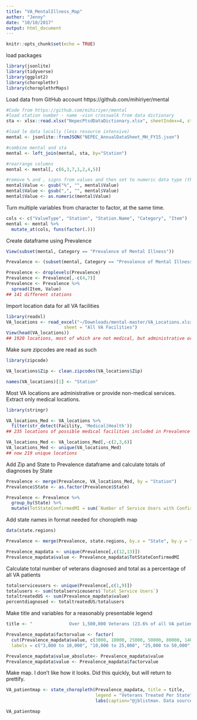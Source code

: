 ```yaml
---
title: "VA_MentalIllness_Map"
author: "Jenny"
date: "10/10/2017"
output: html_document
---
```


```r
knitr::opts_chunk$set(echo = TRUE)
```

load packages
```r
library(jsonlite)
library(tidyverse)
library(ggplot2)
library(choroplethr)
library(choroplethrMaps)
```

Load data from GitHub account https://github.com/mihiriyer/mental
```r
#Code from https://github.com/mihiriyer/mental
#load station number - name -visn crosswalk from data dictionary
sta <- xlsx::read.xlsx("NepecPtsdDataDictionary.xlsx", sheetIndex=4, stringsAsFactors=FALSE)

#load le data locally (less resource intensive)
mental <- jsonlite::fromJSON("NEPEC_AnnualDataSheet_MH_FY15.json")

#combine mental and sta
mental <- left_join(mental, sta, by="Station")

#rearrange columns 
mental <- mental[, c(6,3,7,1,2,4,5)]

#remove % and , signs from values and then set to numeric data type (this is needed to sort and perform computations)
mental$Value <- gsub("%", "", mental$Value)
mental$Value <- gsub(",", "", mental$Value)
mental$Value <- as.numeric(mental$Value)
```

Turn multiple variables from character to factor, at the same time.
```r
cols <- c("ValueType", "Station", "Station.Name", "Category", "Item")
mental <- mental %>% 
  mutate_at(cols, funs(factor(.)))
```

Create dataframe using Prevalence 

```r
View(subset(mental, Category == "Prevalence of Mental Illness"))

Prevalence <- (subset(mental, Category == "Prevalence of Mental Illness"))

Prevalence <- droplevels(Prevalence)
Prevalence <- Prevalence[,-c(4,7)]
Prevalence <- Prevalence %>%
  spread(Item, Value)
## 141 different stations  
```


Import location data for all VA facilities
```r
library(readxl)
VA_locations <- read_excel("~/Downloads/mental-master/VA_Locations.xlsx", 
                      sheet = "All VA Facilities")
View(head(VA_locations))
## 1920 locations, most of which are not medical, but administrative or providing non-medical services
```
Make sure zipcodes are read as such
```r
library(zipcode)

VA_locations$Zip <- clean.zipcodes(VA_locations$Zip)

names(VA_locations)[1] <- "Station"

```

Most VA locations are administrative or provide non-medical services. Extract only medical locations.
```r
library(stringr)

VA_locations_Med <- VA_locations %>%
  filter(str_detect(Facility, 'Medical|Health'))
## 235 locations of possible medical facilities included in Prevalence

VA_locations_Med <- VA_locations_Med[,-c(2,3,6)]
VA_locations_Med <- unique(VA_locations_Med)
## now 219 unique locations
```

Add Zip and State to Prevalence dataframe and calculate totals of diagnoses by State
```r
Prevalence <- merge(Prevalence, VA_locations_Med, by = "Station")
Prevalence$State <- as.factor(Prevalence$State)

Prevalence <- Prevalence %>%
  group_by(State) %>%
  mutate(TotStateConfirmedMI = sum(`Number of Service Users with Confirmed Mental Illness`))
```

Add state names in format needed for choropleth map
```r
data(state.regions)

Prevalence <- merge(Prevalence, state.regions, by.x = "State", by.y = "abb")

Prevalence_mapdata <- unique(Prevalence[,c(12,13)])
Prevalence_mapdata$value <- Prevalence_mapdata$TotStateConfirmedMI

```
Calculate total number of veterans diagnosed and total as a percentage of all VA patients
```r
totalserviceusers <- unique(Prevalence[,c(1,9)])
totalusers <- sum(totalserviceusers$`Total Service Users`)
totaltreatedUS <- sum(Prevalence_mapdata$value)
percentdiagnosed <- totaltreatedUS/totalusers

```

Make title and variables for a reasonably presentable legend
```r
title <- "              Over 1,500,000 Veterans (23.6% of all VA patients) Treated for Mental Illness at VA Health Facilities in 2015"

Prevalence_mapdata$factorvalue <- factor(
  cut(Prevalence_mapdata$value, c(3000, 10000, 25000, 50000, 80000, 140000)),
  labels = c("3,000 to 10,000", "10,000 to 25,000", "25,000 to 50,000", "50,000 to 80,000", "80,000 to 140,000"))

Prevalence_mapdata$value_absolute<- Prevalence_mapdata$value
Prevalence_mapdata$value <- Prevalence_mapdata$factorvalue
```

Make map. I don't like how it looks. Did this quickly, but will return to prettify.

```r
VA_patientmap <- state_choropleth(Prevalence_mapdata, title = title,
                                  legend = "Veterans Treated Per State") +
                                  labs(caption="@jblistman. Data source: Veterans Administration NEPEC Annual Data Sheet 2015")

VA_patientmap
```
